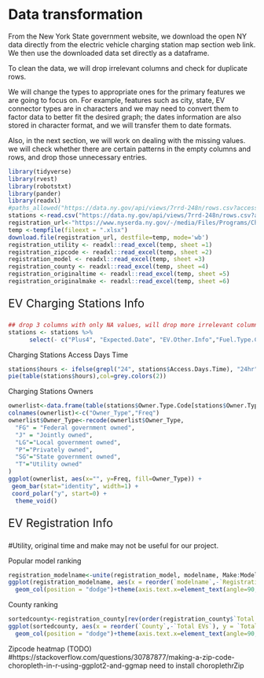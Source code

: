 # Data transformation


From the New York State government website, we download the open NY data directly from the electric vehicle charging station map section web link. We then use the downloaded data set directly as a dataframe. 

To clean the data, we will drop irrelevant columns and check for duplicate rows. 

We will change the types to appropriate ones for the primary features we are going to focus on. For example, features such as city, state, EV connector types are in characters and we may need to convert them to factor data to better fit the desired graph; the dates information are also stored in character format, and we will transfer them to date formats.

Also, in the next section, we will work on dealing with the missing values. we will check whether there are certain patterns in the empty columns and rows, and drop those unnecessary entries.


```r
library(tidyverse)
library(rvest)
library(robotstxt)
library(pander)
library(readxl)
#paths_allowed("https://data.ny.gov/api/views/7rrd-248n/rows.csv?accessType=DOWNLOAD&sorting=true")
stations <-read.csv("https://data.ny.gov/api/views/7rrd-248n/rows.csv?accessType=DOWNLOAD&sorting=true")
registration_url<-"https://www.nyserda.ny.gov/-/media/Files/Programs/ChargeNY/EV-Registration-Tables.xlsx"
temp <-tempfile(fileext = ".xlsx")
download.file(registration_url, destfile=temp, mode='wb')
registration_utility <- readxl::read_excel(temp, sheet =1)
registration_zipcode <- readxl::read_excel(temp, sheet =2)
registration_model <- readxl::read_excel(temp, sheet =3)
registration_county <- readxl::read_excel(temp, sheet =4)
registration_originaltime <- readxl::read_excel(temp, sheet =5)
registration_originalmake <- readxl::read_excel(temp, sheet =6)
```


<p style="font-size:23px;"> EV Charging Stations Info </p>
```r
## drop 3 columns with only NA values, will drop more irrelevant columns. Fuel Type Code has ELEV only. State has NY only. Status Code has E only
stations <- stations %>%
      select(- c("Plus4", "Expected.Date", "EV.Other.Info","Fuel.Type.Code","State","Station.Phone","Status.Code"))

```


Charging Stations Access Days Time
```r
stations$hours <- ifelse(grepl("24", stations$Access.Days.Time), "24hr", "other")
pie(table(stations$hours),col=grey.colors(2))
```
     
Charging Stations Owners
```r
ownerlist<-data.frame(table(stations$Owner.Type.Code[stations$Owner.Type.Code!=""]))
colnames(ownerlist)<-c("Owner_Type","Freq")
ownerlist$Owner_Type<-recode(ownerlist$Owner_Type,
  "FG" = "Federal government owned",
  "J" = "Jointly owned",
  "LG"="Local government owned",
  "P"="Privately owned",
  "SG"="State government owned",
  "T"="Utility owned"
)
ggplot(ownerlist, aes(x="", y=Freq, fill=Owner_Type)) +
 geom_bar(stat="identity", width=1) +
 coord_polar("y", start=0) +
  theme_void()
```

<p style="font-size:23px;"> EV Registration Info </p>
#Utility, original time and make may not be useful for our project.

Popular model ranking
```r
registration_modelname<-unite(registration_model, modelname, Make:Model, sep='-')[rev(order(registration_model$Registrations)),][-1,]
ggplot(registration_modelname, aes(x = reorder(`modelname`,-`Registrations`), y = `Registrations`)) +
  geom_col(position = "dodge")+theme(axis.text.x=element_text(angle=90, hjust=1))+labs(x="Make-Model")
```


County ranking
```r
sortedcounty<-registration_county[rev(order(registration_county$`Total EVs`)),][-1,]
ggplot(sortedcounty, aes(x = reorder(`County`,-`Total EVs`), y = `Total EVs`)) +
  geom_col(position = "dodge")+theme(axis.text.x=element_text(angle=90, hjust=1))+labs(x="County")
```

Zipcode heatmap (TODO)
#https://stackoverflow.com/questions/30787877/making-a-zip-code-choropleth-in-r-using-ggplot2-and-ggmap  need to install choroplethrZip
